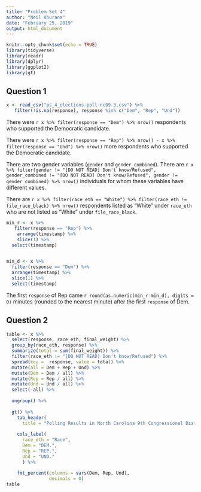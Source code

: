 ```yaml
---
title: "Problem Set 4"
author: "Neil Khurana"
date: "February 25, 2019"
output: html_document
---
```


```r
knitr::opts_chunk$set(echo = TRUE)
library(tidyverse)
library(readr)
library(dplyr)
library(ggplot2)
library(gt)
```

## Question 1

```r
x <- read_csv("ps_4_elections-poll-nc09-3.csv") %>% 
   filter(!is.na(response), response %in% c("Dem", "Rep", "Und"))
```
There were `r x %>% filter(response == "Dem") %>% nrow()` respondents who supported the Democratic candidate.

There were `r x %>% filter(response == "Rep") %>% nrow() - x %>% filter(response == "Und") %>% nrow()` more respondents who supported the Democratic candidate.

There are two gender variables (`gender` and `gender_combined`). There are `r x %>% filter(gender != "[DO NOT READ] Don't know/Refused", gender_combined != "[DO NOT READ] Don't know/Refused", gender != gender_combined) %>% nrow()` individuals for whom these variables have different values.

There are `r x %>% filter(race_eth == "White") %>% filter(race_eth != file_race_black) %>% nrow()` respondents listed as “White” under `race_eth` who are not listed as “White” under `file_race_black`.

```r
min_r <- x %>% 
   filter(response == "Rep") %>%
    arrange(timestamp) %>% 
    slice(1) %>% 
  select(timestamp)
 

min_d <- x %>% 
  filter(response == "Dem") %>% 
  arrange(timestamp) %>% 
  slice(1) %>% 
  select(timestamp)
```

The first `response` of Rep came `r round(as.numeric(min_r-min_d), digits = 0)` minutes (rounded to the nearest minute) after the first `response` of Dem.

## Question 2

```r
table <- x %>% 
  select(response, race_eth, final_weight) %>% 
  group_by(race_eth, response) %>% 
  summarize(total = sum(final_weight)) %>%   
  filter(race_eth != "[DO NOT READ] Don't know/Refused") %>% 
  spread(key =  response, value = total) %>% 
  mutate(all = Dem + Rep + Und) %>% 
  mutate(Dem = Dem / all) %>% 
  mutate(Rep = Rep / all) %>% 
  mutate(Und = Und / all) %>% 
  select(-all) %>% 
  
  ungroup() %>% 
  
  gt() %>% 
    tab_header(
      title = "Polling Results in North Carolina 9th Congressional District") %>% 
    
    cols_label(
      race_eth = "Race",
      Dem = "DEM.",
      Rep = "REP.",
      Und = "UND."
      ) %>%
  
    fmt_percent(columns = vars(Dem, Rep, Und),
                decimals = 0) 
table
   
```
  



